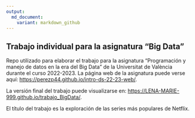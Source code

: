 ---
output: 
  md_document:
    variant: markdown_github
---

## Trabajo individual para la asignatura "Big Data"


Repo utilizado para elaborar el trabajo para la asignatura "Programación y manejo de datos en la era del Big Data" de la Universitat de València durante el curso 2022-2023. La página web de la asignatura puede verse aquí: <https://perezp44.github.io/intro-ds-22-23-web/>.


La versión final del trabajo puede visualizarse en: <https://LENA-MARIE-999.github.io/trabajo_BigData/>. 



El título del trabajo es la exploración de las series más populares de Netflix.  



